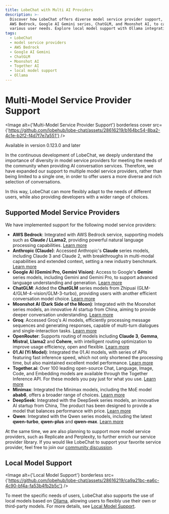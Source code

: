```yaml
---
title: LobeChat with Multi AI Providers
description: >-
  Discover how LobeChat offers diverse model service provider support, including
  AWS Bedrock, Google AI Gemini series, ChatGLM, and Moonshot AI, to cater to
  various user needs. Explore local model support with Ollama integration.
tags:
  - LobeChat
  - model service providers
  - AWS Bedrock
  - Google AI Gemini
  - ChatGLM
  - Moonshot AI
  - Together AI
  - local model support
  - Ollama
---
```


# Multi-Model Service Provider Support

<Image alt={'Multi-Model Service Provider Support'} borderless cover src={'https://github.com/lobehub/lobe-chat/assets/28616219/b164bc54-8ba2-4c1e-b2f2-f4d7f7e7a551'} />

<Callout>Available in version 0.123.0 and later</Callout>

In the continuous development of LobeChat, we deeply understand the importance of diversity in model service providers for meeting the needs of the community when providing AI conversation services. Therefore, we have expanded our support to multiple model service providers, rather than being limited to a single one, in order to offer users a more diverse and rich selection of conversations.

In this way, LobeChat can more flexibly adapt to the needs of different users, while also providing developers with a wider range of choices.

## Supported Model Service Providers

We have implemented support for the following model service providers:

- **AWS Bedrock**: Integrated with AWS Bedrock service, supporting models such as **Claude / LLama2**, providing powerful natural language processing capabilities. [Learn more](https://aws.amazon.com/cn/bedrock)
- **Anthropic (Claude)**: Accessed Anthropic's **Claude** series models, including Claude 3 and Claude 2, with breakthroughs in multi-modal capabilities and extended context, setting a new industry benchmark. [Learn more](https://www.anthropic.com/claude)
- **Google AI (Gemini Pro, Gemini Vision)**: Access to Google's **Gemini** series models, including Gemini and Gemini Pro, to support advanced language understanding and generation. [Learn more](https://deepmind.google/technologies/gemini/)
- **ChatGLM**: Added the **ChatGLM** series models from Zhipuai (GLM-4/GLM-4-vision/GLM-3-turbo), providing users with another efficient conversation model choice. [Learn more](https://www.zhipuai.cn/)
- **Moonshot AI (Dark Side of the Moon)**: Integrated with the Moonshot series models, an innovative AI startup from China, aiming to provide deeper conversation understanding. [Learn more](https://www.moonshot.cn/)
- **Groq**: Accessed Groq's AI models, efficiently processing message sequences and generating responses, capable of multi-turn dialogues and single-interaction tasks. [Learn more](https://groq.com/)
- **OpenRouter**: Supports routing of models including **Claude 3**, **Gemma**, **Mistral**, **Llama2** and **Cohere**, with intelligent routing optimization to improve usage efficiency, open and flexible. [Learn more](https://openrouter.ai/)
- **01.AI (Yi Model)**: Integrated the 01.AI models, with series of APIs featuring fast inference speed, which not only shortened the processing time, but also maintained excellent model performance. [Learn more](https://01.ai/)
- **Together.ai**: Over 100 leading open-source Chat, Language, Image, Code, and Embedding models are available through the Together Inference API. For these models you pay just for what you use. [Learn more](https://www.together.ai/)
- **Minimax**: Integrated the Minimax models, including the MoE model **abab6**, offers a broader range of choices. [Learn more](https://www.minimaxi.com/)
- **DeepSeek**: Integrated with the DeepSeek series models, an innovative AI startup from China, The product has been designed to provide a model that balances performance with price. [Learn more](https://www.deepseek.com/)
- **Qwen**: Integrated with the Qwen series models, including the latest **qwen-turbo**, **qwen-plus** and **qwen-max**. [Learn more](https://help.aliyun.com/zh/dashscope/developer-reference/model-introduction)

At the same time, we are also planning to support more model service providers, such as Replicate and Perplexity, to further enrich our service provider library. If you would like LobeChat to support your favorite service provider, feel free to join our [community discussion](https://github.com/lobehub/lobe-chat/discussions/1284).

## Local Model Support

<Image alt={'Local Model Support'} borderless src={'https://github.com/lobehub/lobe-chat/assets/28616219/ca9a21bc-ea6c-4c90-bf4a-fa53b4fb2b5c'} />

To meet the specific needs of users, LobeChat also supports the use of local models based on [Ollama](https://ollama.ai), allowing users to flexibly use their own or third-party models. For more details, see [Local Model Support](/docs/usage/features/local-llm).

<Cards>
  <Card href={'/docs/usage/providers'} title={'Using Multiple Model Providers'} />
  <Card href={'/docs/usage/providers/ollama'} title={'Using Ollama Local Model'} />
</Cards>
